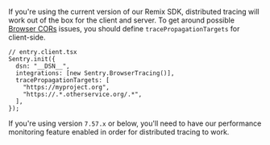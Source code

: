 If you're using the current version of our Remix SDK, distributed tracing will work out of the box for the client and server. To get around possible [Browser CORs](https://developer.mozilla.org/en-US/docs/Web/HTTP/CORS) issues, you should define `tracePropagationTargets` for client-side.

```tsx
// entry.client.tsx
Sentry.init({
  dsn: "__DSN__",
  integrations: [new Sentry.BrowserTracing()],
  tracePropagationTargets: [
    "https://myproject.org",
    "https://.*.otherservice.org/.*",
  ],
});
```

If you're using version `7.57.x` or below, you'll need to have our <PlatformLink to="/performance/">performance monitoring feature enabled</PlatformLink> in order for distributed tracing to work.
